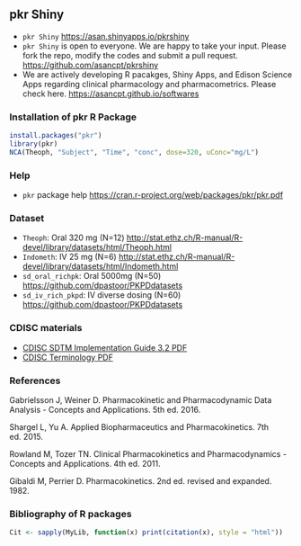 ```r
```

## pkr Shiny 

- `pkr Shiny` <https://asan.shinyapps.io/pkrshiny>
- `pkr Shiny` is open to everyone. We are happy to take your input. Please fork the repo, modify the codes and submit a pull request. <https://github.com/asancpt/pkrshiny>
- We are actively developing R pacakges, Shiny Apps, and Edison Science Apps regarding clinical pharmacology and pharmacometrics. Please check here. <https://asancpt.github.io/softwares>

### Installation of pkr R Package

```r
install.packages("pkr")
library(pkr)
NCA(Theoph, "Subject", "Time", "conc", dose=320, uConc="mg/L")
```

### Help

- `pkr` package help <https://cran.r-project.org/web/packages/pkr/pkr.pdf>

### Dataset

- `Theoph`: Oral 320 mg (N=12) <http://stat.ethz.ch/R-manual/R-devel/library/datasets/html/Theoph.html>
- `Indometh`: IV 25 mg (N=6) <http://stat.ethz.ch/R-manual/R-devel/library/datasets/html/Indometh.html>
- `sd_oral_richpk`: Oral 5000mg (N=50) <https://github.com/dpastoor/PKPDdatasets>
- `sd_iv_rich_pkpd`: IV diverse dosing (N=60) <https://github.com/dpastoor/PKPDdatasets>

### CDISC materials

- [CDISC SDTM Implementation Guide 3.2 PDF ](https://www.cdisc.org/sites/default/files/members/standard/foundational/sdtmig/sdtmig_20v3.2_20noportfolio.pdf)
- [CDISC Terminology PDF](https://evs.nci.nih.gov/ftp1/CDISC/SDTM/SDTM%20Terminology.pdf)

### References

Gabrielsson J, Weiner D. Pharmacokinetic and Pharmacodynamic Data Analysis - Concepts and Applications. 5th ed. 2016.

Shargel L, Yu A. Applied Biopharmaceutics and Pharmacokinetics. 7th ed. 2015.

Rowland M, Tozer TN. Clinical Pharmacokinetics and Pharmacodynamics - Concepts and Applications. 4th ed. 2011.

Gibaldi M, Perrier D. Pharmacokinetics. 2nd ed. revised and expanded. 1982.

### Bibliography of R packages

```r
Cit <- sapply(MyLib, function(x) print(citation(x), style = "html"))
```
